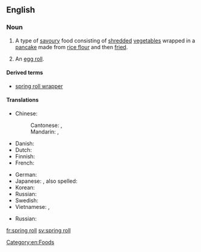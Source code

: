 ==English==

===Noun===
{{wikipedia}}
{{en-noun|sg=[[spring]] [[roll]]}}

# A type of [[savoury]] food consisting of [[shred]]ded [[vegetable]]s wrapped in a [[pancake]] made from [[rice flour]] and then [[fried]].
# {{US}} An [[egg roll]].

====Derived terms====
* [[spring roll wrapper]]

====Translations====
{{trans-top|shredded vegetables wrapped in a pancake}}
* Chinese:
*: Cantonese: {{tø|yue|春捲|sc=Hant}}, {{tø|yue|春卷|tr=ceon1 gyun2|sc=Hant}}
*: Mandarin: {{t|zh|春捲|sc=Hani}}, {{t|zh|春卷|tr=chūnjuǎn|sc=Hani}}
* Danish: {{t-|da|forårsrulle|c}}
* Dutch: {{t-|nl|loempia|c}}
* Finnish: {{t-|fi|kevätkääryle}}
* French: {{t|fr|rouleau de printemps|m}}
{{trans-mid}}
* German: {{t|de|Frühlingsrolle|f}}
* Japanese: {{t|ja|春巻き|tr=はるまき, harumaki|sc=Jpan}}, also spelled: {{t|ja|春巻|sc=Jpan}}
* Korean: {{t|ko|춘권|tr=chungwon|sc=Kore}}
* Russian: {{t|ru|спринг-ролл|m|tr=spring-róll|sc=Cyrl}}
* Swedish: {{t|sv|vårrulle|c}}
* Vietnamese: {{t+|vi|nem rán|xs=Vietnamese}}, {{t+|vi|chả giò|xs=Vietnamese}}
{{trans-bottom}}

{{trans-top|egg roll}}
{{trans-mid}}
* Russian: {{t|ru|яичный рулет|m|tr=jaíčnyj rulét|sc=Cyrl}}
{{trans-bottom}}

[[Category:en:Foods]]

[[fr:spring roll]]
[[sv:spring roll]]